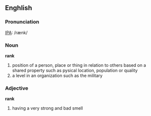 ==Enghlish==
===Pronunciation===
[[IPA]]: /rænk/
===Noun===
'''rank'''
#position of a person, place or thing in relation to others based on a shared property such as pysical location, population or quality
#a level in an organization such as the military
===Adjective===
'''rank'''
#having a very strong and bad smell
